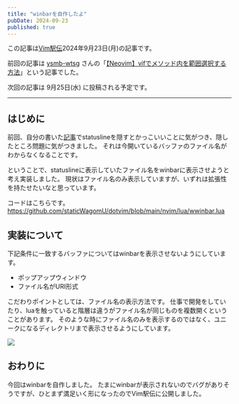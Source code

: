 ```yaml
---
title: "winbarを自作したよ"
pubDate: 2024-09-23
published: true
---
```


この記事は[Vim駅伝](https://vim-jp.org/ekiden/)2024年9月23日(月)の記事です。

前回の記事は [ysmb-wtsg](https://github.com/ysmb-wtsg) さんの「[【Neovim】vifでメソッド内を範囲選択する方法](https://qiita.com/ysmb-wtsg/items/2c9eaf444c60ca172588)」という記事でした。

次回の記事は 9月25日(水) に投稿される予定です。

---

## はじめに

前回、自分の書いた[記事](https://wagomu.me/blog/2024_08_26-vim-ekiden/)でstatuslineを隠すとかっこいいことに気がつき、隠したところ問題に気がつきました。
それは今開いているバッファのファイル名がわからなくなることです。

ということで、statuslineに表示していたファイル名をwinbarに表示させようと考え実装しました。
現状はファイル名のみ表示していますが、いずれは拡張性を持たせたいなと思っています。

コードはこちらです。
https://github.com/staticWagomU/dotvim/blob/main/nvim/lua/wwinbar.lua

## 実装について

下記条件に一致するバッファについてはwinbarを表示させないようにしています。

- ポップアップウィンドウ
- ファイル名がURI形式

こだわりポイントとしては、ファイル名の表示方法です。
仕事で開発をしていたり、luaを触っていると階層は違うがファイル名が同じものを複数開くということがあります。
そのような時にファイル名のみを表示するのではなく、ユニークになるディレクトリまで表示させるようにしています。

![](/images/blog/2024-09-23-vim-ekiden/Animation.gif)

## おわりに

今回はwinbarを自作しました。
たまにwinbarが表示されないのでバグがありそうですが、ひとまず満足いく形になったのでVim駅伝に公開しました。
